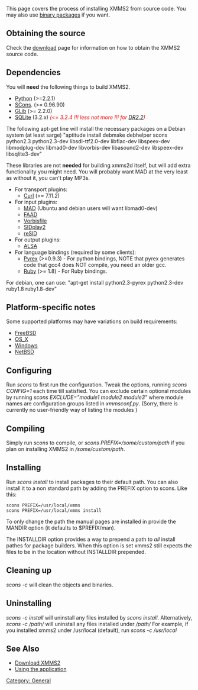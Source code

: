 {{Navbar}}

This page covers the process of installing XMMS2 from source code. You may also use [[Download XMMS2#Binary_Packages | binary packages]] if you want.

== Obtaining the source ==

Check the [[Download XMMS2 | download]] page for information on how to obtain the XMMS2 source code.

== Dependencies ==

You will '''need''' the following things to build XMMS2.

* [http://www.python.org/ Python] (>=2.2.1)
* [http://www.scons.org/ SCons]. (>= 0.96.90)
* [http://www.gtk.org/ GLib] (>= 2.2.0)
* [http://www.sqlite.org SQLite] (3.2.x) <span style="color: red">''(<= 3.2.4 !!! less not more !!! for [[Release:DR2.2 | DR2.2]])''</span>

The following apt-get line will install the necessary packages on a Debian system (at least sarge)  "aptitude install debmake debhelper scons python2.3 python2.3-dev libsdl-ttf2.0-dev libflac-dev libspeex-dev libmodplug-dev libmad0-dev libvorbis-dev libasound2-dev libspeex-dev libsqlite3-dev"

These libraries are not '''needed''' for building xmms2d itself, but will add extra functionality you might need. You will probably want MAD at the very least as without it, you can't play MP3s.

*For transport plugins:
** [http://curl.haxx.se Curl] (>= 7.11.2)
*For input plugins:
** [http://www.underbit.com/products/mad/ MAD] (Ubuntu and debian users will want libmad0-dev)
** [http://www.audiocoding.com/ FAAD]
** [http://www.xiph.org Vorbisfile]
** [http://sidplay2.sourceforge.net/ SIDplay2]
** [http://www.geocities.com/SiliconValley/Lakes/5147/resid/ reSID]
*For output plugins:
** [http://www.alsa-project.org ALSA]
*For language bindings (required by some clients):
** [http://www.cosc.canterbury.ac.nz/~greg/python/Pyrex/ Pyrex] (>=0.9.3) - For python bindings, NOTE that pyrex generates code that gcc4 does NOT compile, you need an older gcc.
** [http://www.ruby-lang.org/ Ruby] (>= 1.8) - For Ruby bindings.

For debian, one can use:
"apt-get install python2.3-pyrex python2.3-dev ruby1.8 ruby1.8-dev"

== Platform-specific notes ==
Some supported platforms may have variations on build requirements:
* [[FreeBSD]]
* [[OS_X]]
* [[Windows]]
* [[NetBSD]]

== Configuring ==
Run ''scons'' to first run the configuration. Tweak the options, running ''scons CONFIG=1'' each time till satisfied. You can exclude certain optional modules by running ''scons EXCLUDE="module1 module2 module3"'' where module names are configuration groups listed in ''xmmsconf.py''. (Sorry, there is currently no user-friendly way of listing the modules )

== Compiling ==
Simply run ''scons'' to compile, or ''scons PREFIX=/some/custom/path'' if you plan on installing XMMS2 in ''/some/custom/path''.

== Installing ==

Run ''scons install'' to install packages to their default path. You can also install it to a non standard path by adding the PREFIX option to scons. Like this:

 scons PREFIX=/usr/local/xmms
 scons PREFIX=/usr/local/xmms install

To only change the path the manual pages are installed in provide the MANDIR option (it defaults to $PREFIX/man).

The INSTALLDIR option provides a way to prepend a path to ''all'' install pathes for package builders. When this option is set xmms2 still expects the files to be in the location without INSTALLDIR prepended.

== Cleaning up ==

''scons -c'' will clean the objects and binaries.

== Uninstalling ==
''scons -c install'' will uninstall any files installed by ''scons install''. Alternatively, ''scons -c /path/'' will uninstall any files installed under ''/path/''
For example, if you installed xmms2 under /usr/local (default), run ''scons -c /usr/local''

== See Also ==
* [[Download XMMS2]]
* [[Using the application]]

[[Category: General]]